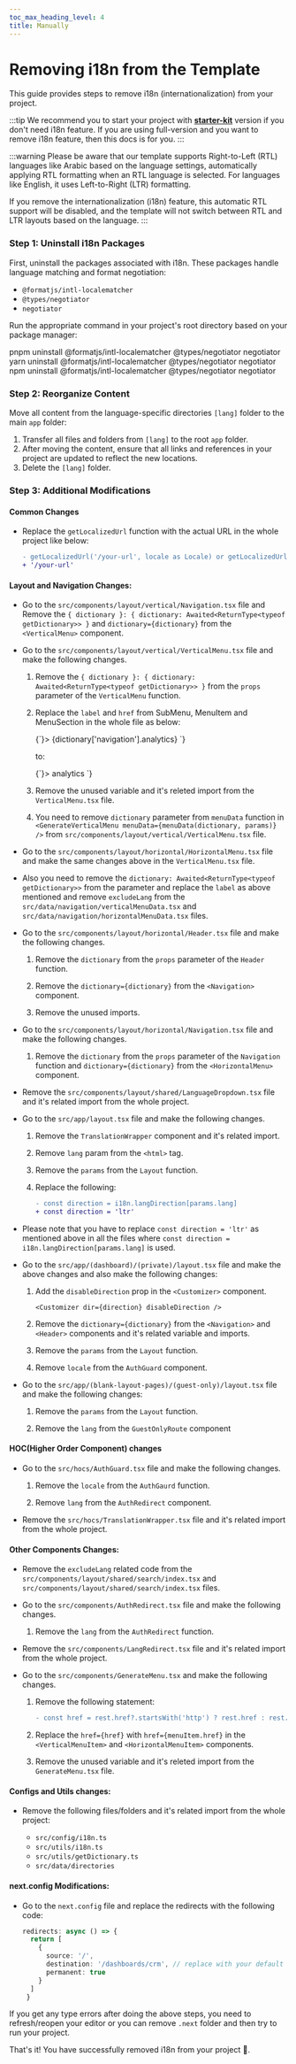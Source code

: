```yaml
---
toc_max_heading_level: 4
title: Manually
---
```



# Removing i18n from the Template

This guide provides steps to remove i18n (internationalization) from your project.

:::tip
We recommend you to start your project with [**starter-kit**](/docs/guide/overview/starter-kit-vs-full-package) version if you don't need i18n feature. If you are using full-version and you want to remove i18n feature, then this docs is for you.
:::

:::warning
Please be aware that our template supports Right-to-Left (RTL) languages like Arabic based on the language settings, automatically applying RTL formatting when an RTL language is selected. For languages like English, it uses Left-to-Right (LTR) formatting. 

If you remove the internationalization (i18n) feature, this automatic RTL support will be disabled, and the template will not switch between RTL and LTR layouts based on the language. 
:::

### Step 1: Uninstall i18n Packages

First, uninstall the packages associated with i18n. These packages handle language matching and format negotiation:

- `@formatjs/intl-localematcher`
- `@types/negotiator`
- `negotiator`

Run the appropriate command in your project's root directory based on your package manager:

<Tabs>
  <TabItem value="pnpm">
    <CodeBlock language='bash'>pnpm uninstall @formatjs/intl-localematcher @types/negotiator negotiator</CodeBlock>
  </TabItem>
  <TabItem value="yarn">
    <CodeBlock language='bash'>yarn uninstall @formatjs/intl-localematcher @types/negotiator negotiator</CodeBlock>
  </TabItem>
  <TabItem value="npm">
    <CodeBlock language='bash'>npm uninstall @formatjs/intl-localematcher @types/negotiator negotiator</CodeBlock>
  </TabItem>
</Tabs>

### Step 2: Reorganize Content

Move all content from the language-specific directories `[lang]` folder to the main `app` folder:

1. Transfer all files and folders from `[lang]` to the root `app` folder.
2. After moving the content, ensure that all links and references in your project are updated to reflect the new locations.
3. Delete the `[lang]` folder.

### Step 3: Additional Modifications

#### Common Changes

- Replace the `getLocalizedUrl` function with the actual URL in the whole project like below:

    ```diff
    - getLocalizedUrl('/your-url', locale as Locale) or getLocalizedUrl('/your-url', lang)
    + '/your-url'
    ```

#### Layout and Navigation Changes:

- Go to the `src/components/layout/vertical/Navigation.tsx` file and Remove the `{ dictionary }: { dictionary: Awaited<ReturnType<typeof getDictionary>> }` and `dictionary={dictionary}` from the `<VerticalMenu>` component.

- Go to the `src/components/layout/vertical/VerticalMenu.tsx` file and make the following changes.

    1. Remove the `{ dictionary }: { dictionary: Awaited<ReturnType<typeof getDictionary>> }` from the `props` parameter of the `VerticalMenu` function.

    2. Replace the `label` and `href` from SubMenu, MenuItem and MenuSection in the whole file as below: 

        <CodeBlock language='tsx'>
        {`<SubMenu label={dictionary['navigation'].dashboards} icon={<i className='ri-home-smile-line' />}>
         <MenuItem href={'/$\{locale\}/dashboards/analytics'}>{dictionary['navigation'].analytics}</MenuItem>
       </SubMenu>`}
        </CodeBlock>

        to:

        <CodeBlock language='tsx'>
        {`<SubMenu label='dashboards' icon={<i className='ri-home-smile-line' />}>
         <MenuItem href='/dashboards/analytics'>analytics</MenuItem>
       </SubMenu>`}
        </CodeBlock>
        
    3. Remove the unused variable and it's releted import from the `VerticalMenu.tsx` file.

    4. You need to remove `dictionary` parameter from `menuData` function in `<GenerateVerticalMenu menuData={menuData(dictionary, params)} />` from `src/components/layout/vertical/VerticalMenu.tsx` file.

- Go to the `src/components/layout/horizontal/HorizontalMenu.tsx` file and make the same changes above in the `VerticalMenu.tsx` file. 
- Also you need to remove the `dictionary: Awaited<ReturnType<typeof getDictionary>>` from the parameter and replace the `label` as above mentioned and remove `excludeLang` from the `src/data/navigation/verticalMenuData.tsx` and `src/data/navigation/horizontalMenuData.tsx` files.


- Go to the `src/components/layout/horizontal/Header.tsx` file and make the following changes.

    1. Remove the `dictionary` from the `props` parameter of the `Header` function.

    2. Remove the `dictionary={dictionary}` from the `<Navigation>` component.

    3. Remove the unused imports.

- Go to the `src/components/layout/horizontal/Navigation.tsx` file and make the following changes.

    1. Remove the `dictionary` from the `props` parameter of the `Navigation` function and `dictionary={dictionary}` from the `<HorizontalMenu>` component.

- Remove the `src/components/layout/shared/LanguageDropdown.tsx` file and it's related import from the whole project.

- Go to the `src/app/layout.tsx` file and make the following changes.

    1. Remove the `TranslationWrapper` component and it's related import.
    
    2. Remove `lang` param from the `<html>` tag.

    3. Remove the `params` from the `Layout` function.

    4. Replace the following:

        ```diff
        - const direction = i18n.langDirection[params.lang]
        + const direction = 'ltr'
        ```

- Please note that you have to replace `const direction = 'ltr'` as mentioned above in all the files where `const direction = i18n.langDirection[params.lang]` is used.

- Go to the `src/app/(dashboard)/(private)/layout.tsx` file and make the above changes and also make the following changes:

    1. Add the `disableDirection` prop in the `<Customizer>` component.

        ```tsx
        <Customizer dir={direction} disableDirection />
        ```

    2. Remove the `dictionary={dictionary}` from the `<Navigation>` and `<Header>` components and it's related variable and imports.

    3. Remove the `params` from the `Layout` function.

    4. Remove `locale` from the `AuthGuard` component.

- Go to the `src/app/(blank-layout-pages)/(guest-only)/layout.tsx` file and make the following changes:

    1. Remove the `params` from the `Layout` function.

    2. Remove the `lang` from the `GuestOnlyRoute` component

#### HOC(Higher Order Component) changes

- Go to the `src/hocs/AuthGuard.tsx` file and make the following changes.

    1. Remove the `locale` from the `AuthGaurd` function.

    2. Remove `lang` from the `AuthRedirect` component.

- Remove the `src/hocs/TranslationWrapper.tsx` file and it's related import from the whole project.

#### Other Components Changes:

- Remove the `excludeLang` related code from the `src/components/layout/shared/search/index.tsx` and `src/components/layout/shared/search/index.tsx` files.

- Go to the `src/components/AuthRedirect.tsx` file and make the following changes.

    1. Remove the `lang` from the `AuthRedirect` function.

- Remove the `src/components/LangRedirect.tsx` file and it's related import from the whole project.

- Go to the `src/components/GenerateMenu.tsx` and make the following changes.

    1. Remove the following statement:

        ```diff
        - const href = rest.href?.startsWith('http') ? rest.href : rest.href && (excludeLang ? rest.href : getLocalizedUrl(rest.href, locale as Locale))
        ```

    2. Replace the `href={href}` with `href={menuItem.href}` in the `<VerticalMenuItem>` and `<HorizontalMenuItem>` components.

    3. Remove the unused variable and it's releted import from the `GenerateMenu.tsx` file.

#### Configs and Utils changes:

- Remove the following files/folders and it's related import from the whole project:

    - `src/config/i18n.ts`
    - `src/utils/i18n.ts`
    - `src/utils/getDictionary.ts`
    - `src/data/directories`

#### next.config Modifications:

- Go to the `next.config` file and replace the redirects with the following code:

    ```ts
    redirects: async () => {
      return [
        {
          source: '/',
          destination: '/dashboards/crm', // replace with your default route
          permanent: true
        }
      ]
     }
    ```

If you get any type errors after doing the above steps, you need to refresh/reopen your editor or you can remove `.next` folder and then try to run your project.

That's it! You have successfully removed i18n from your project 🥳.
